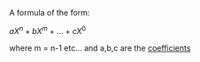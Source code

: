 A formula of the form: 

<math>aX^n + bX^m + ... + cX^0</math>

where m = n-1 etc... and a,b,c are the [[coefficient]]s